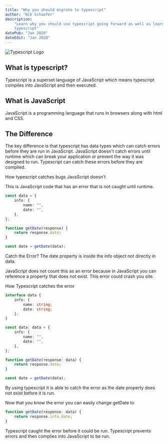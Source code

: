 ```yaml
---
title: "Why you should migrate to typescript"
author: "Nik Schaefer"
description:
    "Learn why you should use typescript going forward as well as learn some
    typescript"
datePub: "Jan 2020"
dateEdit: "Jan 2020"
---
```


<img src="/blog/typescript.svg" alt="Typescript Logo" />

## What is typescript?

Typescript is a superset language of JavaScript which means typescript compiles
into JavaScript and then executed.

## What is JavaScript

JavaScript is a programming language that runs in browsers along with html and
CSS.

## The Difference

The key difference is that typescript has data types which can catch errors
before they are run in JavaScript. JavaScript doesn't catch errors until runtime
which can break your application or prevent the way it was designed to run.
Typescript can catch these errors before they are complied.

How typescript catches bugs JavaScript doesn't

This is JavaScript code that has an error that is not caught until runtime.

```ts
const data = {
	info: {
		name: "",
		date: "",
	},
};

function getDate(response) {
	return response.date;
}

const date = getDate(data);
```

Catch the Error? The date property is inside the info object not directly in
data.

JavaScript does not count this as an error because in JavaScript you can
reference a property that does not exist. This error could crash you site.

How Typescript catches the error

```ts
interface data {
	info: {
		name: string;
		date: string;
	};
}

const data: data = {
	info: {
		name: "",
		date: "",
	},
};

function getDate(response: data) {
	return response.date;
}

const date = getDate(data);
```

By using typescript it is able to catch the error as the date property does not
exist before it is run.

Now that you know the error you can easily change getDate to

```ts
function getDate(response: data) {
	return response.info.date;
}
```

Typescript caught the error before it could be run. Typescript prevents errors
and then complies into JavaScript to be run.
